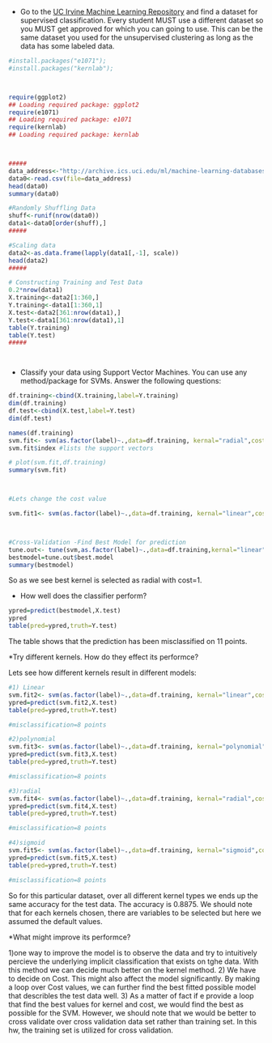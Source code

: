 
* Go to the [UC Irvine Machine Learning Repository](https://archive.ics.uci.edu/ml/) and find a dataset for supervised classification. Every student MUST use a different dataset so you MUST get approved for which you can going to use. This can be the same dataset you used for the unsupervised clustering as long as the data has some labeled data.  

```{r}
#install.packages("e1071");
#install.packages("kernlab");



require(ggplot2)
## Loading required package: ggplot2
require(e1071)
## Loading required package: e1071
require(kernlab)
## Loading required package: kernlab



#####
data_address<-"http://archive.ics.uci.edu/ml/machine-learning-databases/00292/Wholesale%20customers%20data.csv"
data0<-read.csv(file=data_address)
head(data0)
summary(data0)

#Randomly Shuffling Data
shuff<-runif(nrow(data0))
data1<-data0[order(shuff),]
#####

#Scaling data
data2<-as.data.frame(lapply(data1[,-1], scale))
head(data2)
#####

# Constructing Training and Test Data
0.2*nrow(data1)
X.training<-data2[1:360,]
Y.training<-data1[1:360,1]
X.test<-data2[361:nrow(data1),]
Y.test<-data1[361:nrow(data1),1]
table(Y.training)
table(Y.test)
#####




```










* Classify your data using Support Vector Machines. You can use any method/package for SVMs. Answer the following questions:

```{r}
df.training<-cbind(X.training,label=Y.training)
dim(df.training)
df.test<-cbind(X.test,label=Y.test)
dim(df.test)

names(df.training)
svm.fit<- svm(as.factor(label)~.,data=df.training, kernal="radial",cost=10,scale=TRUE)
svm.fit$index #lists the support vectors

# plot(svm.fit,df.training)
summary(svm.fit)



#Lets change the cost value

svm.fit1<- svm(as.factor(label)~.,data=df.training, kernal="linear",cost=0.1,scale=FALSE)



#Cross-Validation -Find Best Model for prediction 
tune.out<- tune(svm,as.factor(label)~.,data=df.training,kernal="linear",ranges=list(cost=c(0.001,0.01,0.1,1,5,10,100)))
bestmodel=tune.out$best.model
summary(bestmodel)
```

So as we see best kernel is selected as radial with cost=1.





* How well does the classifier perform?

```{r}

ypred=predict(bestmodel,X.test)
ypred
table(pred=ypred,truth=Y.test)

```

The table shows that the prediction has been misclassified on 11 points. 






*Try different kernels. How do they effect its performce?  




Lets see how different kernels result in different models:
```{r}
#1) Linear 
svm.fit2<- svm(as.factor(label)~.,data=df.training, kernal="linear",cost=0.1,scale=FALSE)
ypred=predict(svm.fit2,X.test)
table(pred=ypred,truth=Y.test)

#misclassification=8 points

#2)polynomial
svm.fit3<- svm(as.factor(label)~.,data=df.training, kernal="polynomial",cost=0.1,scale=FALSE)
ypred=predict(svm.fit3,X.test)
table(pred=ypred,truth=Y.test)

#misclassification=8 points

#3)radial
svm.fit4<- svm(as.factor(label)~.,data=df.training, kernal="radial",cost=0.1,scale=FALSE)
ypred=predict(svm.fit4,X.test)
table(pred=ypred,truth=Y.test)

#misclassification=8 points

#4)sigmoid
svm.fit5<- svm(as.factor(label)~.,data=df.training, kernal="sigmoid",cost=0.1,scale=FALSE)
ypred=predict(svm.fit5,X.test)
table(pred=ypred,truth=Y.test)

#misclassification=8 points

```

So for this particular dataset, over all different kernel types we ends up the same accuracy for the test data.
The accuracy is 0.8875.
We should note that for each kernels chosen, there are variables to be selected but here we assumed the default values. 








*What might improve its performce?


1)one way to improve the model is to observe the data and try to intuitively percieve the underlying implicit classification
that exists on tghe data. With this method we can decide much better on the kernel method.
2) We have to decide on Cost. This might also affect the model significantly. By making a loop over Cost values,
we can further find the best fitted possible model that describles the test data well.
3) As a matter of fact if e provide a loop that find the best values for kernel and cost, we would find
the best as possible for the SVM. However, we should note that we would be better to cross validate over cross validation data
set rather than training set. In this hw, the training set is utilized for cross validation.